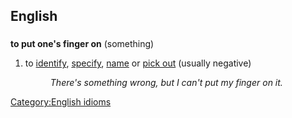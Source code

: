 ==English==
==={{idiom}}===
'''to put one's finger on''' (something)
#to [[identify]], [[specify]], [[name]] or [[pick out]] (usually negative)
#:''There's something wrong, but I can't put my finger on it.''

[[Category:English idioms]]